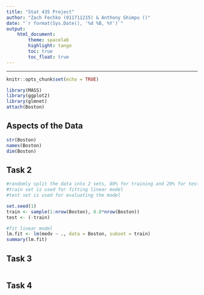 ```yaml
---
title: "Stat 435 Project"
author: "Zach Fechko (011711215) & Anthony Ghimpu ()"
date: "`r format(Sys.Date(), '%d %B, %Y')`"
output:
    html_document:
        theme: spacelab
        highlight: tango
        toc: true
        toc_float: true
---
```


***

```r
knitr::opts_chunk$set(echo = TRUE)
```

```r
library(MASS)
library(ggplot2)
library(glmnet)
attach(Boston)
```

## Aspects of the Data
```r
str(Boston)
names(Boston)
dim(Boston)
```

## Task 2

```r
#randomly split the data into 2 sets, 80% for training and 20% for testing
#train set is used for fitting linear model
#test set is used for evaluating the model

set.seed(1)
train <- sample(1:nrow(Boston), 0.8*nrow(Boston))
test <- (-train)

#fit linear model
lm.fit <- lm(medv ~ ., data = Boston, subset = train)
summary(lm.fit)
```

## Task 3

```r

```

## Task 4

```r

```